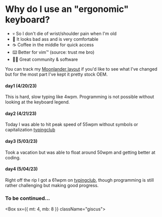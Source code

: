 
# Why do I use an "ergonomic" keyboard? 

- 💀 So I don't die of wrist/shoulder pain when I'm old
- 🎨 It looks bad ass and is very comfortable 
- ☕ Coffee in the middle for quick access
- ⌨️  Better for vim™ (source: trust me bro)
- 🧑‍💻 Great community & software

You can track my [Moonlander layout](https://configure.zsa.io/moonlander/layouts/Qj4BD/latest/0) if you'd like to see what I've changed but for the most part I've kept it pretty stock OEM.

#### day1 (4/20/23)

This is hard, slow typing like 4wpm. Programming is not possible without looking at the keyboard legend.

#### day2 (4/21/23)

Today I was able to hit peak speed of 55wpm without symbols or capitalization [typingclub](https://typingclub.com)

#### day3 (5/03/23)
Took a vacation but was able to float around 50wpm and getting better at coding.

#### day4 (5/04/23)
Right off the rip I got a 61wpm on [typingclub](https://typingclub.com), though programming is still rather challenging but making good progress.

### To be continued... 
<Box sx={{ mt: 4, mb: 8 }} className="giscus">
  <GiscusComponent
    repo="Hacksore/Hacksore"
    repoId="MDEwOlJlcG9zaXRvcnkzNDExNDE2OTY"
    category="General"
    categoryId="DIC_kwDOEJiE_c4CSRHB"
    theme="dark"
    mapping="title"
    reactionsEnabled="1"
    emitMetadata="0"
    inputPosition="bottom"
    lang="en"
  />
</Box>
